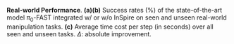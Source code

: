 **Real-world Performance**.
**(a)(b)** Success rates (\%) of the state-of-the-art model $\pi_0$-FAST integrated w/ or w/o InSpire on seen and unseen real-world manipulation tasks. **(c)** Average time cost per step (in seconds) over all seen and unseen tasks. 
$\Delta$: absolute improvement.